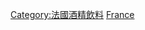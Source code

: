 {{Commons category|Wines of France}}
{{Catmore}}

[[Category:法國酒精飲料|Category:法國酒精飲料]]
[[Category:各國葡萄酒|France]]